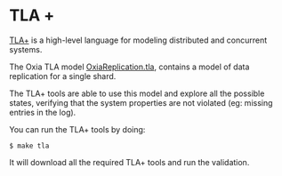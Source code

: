 # TLA +


[TLA+](https://lamport.azurewebsites.net/tla/tla.html) is a high-level language for modeling distributed and
concurrent systems.

The Oxia TLA model [OxiaReplication.tla](https://github.com/oxia-db/oxia/blob/main/tlaplus/OxiaReplication.tla),
contains a model of data replication for a single shard.

The TLA+ tools are able to use this model and explore all the possible states, verifying that the system properties are
not violated (eg: missing entries in the log).

You can run the TLA+ tools by doing:

```shell
$ make tla
```

It will download all the required TLA+ tools and run the validation.